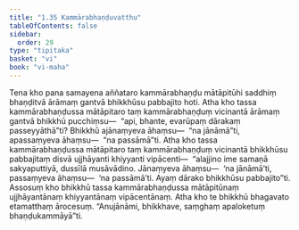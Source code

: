 ```yaml
---
title: "1.35 Kammārabhaṇḍuvatthu"
tableOfContents: false
sidebar:
  order: 29
type: "tipitaka"
basket: "vi"
book: "vi-maha"
---
```



<DynamicBreadcrumb />

<Division number="98" book="vi-maha" bookNo="3" page="107">

<Paragraph number="436" book="vi-maha">
Tena kho pana samayena aññataro kammārabhaṇḍu mātāpitūhi saddhiṃ bhaṇḍitvā ārāmaṃ gantvā bhikkhūsu pabbajito hoti. Atha kho tassa kammārabhaṇḍussa mātāpitaro taṃ kammārabhaṇḍuṃ vicinantā ārāmaṃ gantvā bhikkhū pucchiṃsu—  “api, bhante, evarūpaṃ dārakaṃ passeyyāthā”ti? Bhikkhū ajānaṃyeva āhaṃsu—  “na jānāmā”ti, apassaṃyeva āhaṃsu—  “na passāmā”ti. Atha kho tassa kammārabhaṇḍussa mātāpitaro taṃ kammārabhaṇḍuṃ vicinantā bhikkhūsu pabbajitaṃ disvā ujjhāyanti khiyyanti vipācenti—  “alajjino ime samaṇā sakyaputtiyā, dussīlā musāvādino. Jānaṃyeva āhaṃsu—  ‘na jānāmā’ti, passaṃyeva āhaṃsu—  ‘na passāmā’ti. Ayaṃ dārako bhikkhūsu pabbajito”ti. Assosuṃ kho bhikkhū tassa kammārabhaṇḍussa mātāpitūnaṃ ujjhāyantānaṃ khiyyantānaṃ vipācentānaṃ. Atha kho te bhikkhū bhagavato etamatthaṃ ārocesuṃ. “Anujānāmi, bhikkhave, saṃghaṃ apaloketuṃ bhaṇḍukammāyā”ti.
</Paragraph>
</Division>